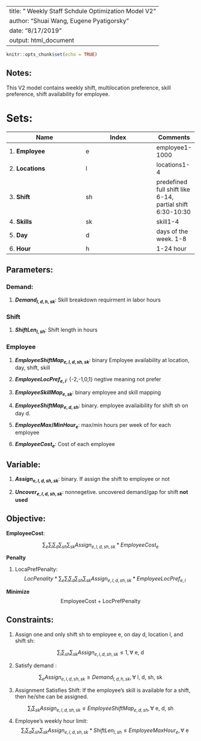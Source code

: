 ---
title: " Weekly Staff Schdule Optimization Model V2"
author: "Shuai Wang, Eugene Pyatigorsky"
date: "8/17/2019"
output: html_document
--

```r
knitr::opts_chunk$set(echo = TRUE)
```
## Notes:
This V2 model contains weekly shift, multilocation preference, skill preference,
shift availability for employee.

# Sets:
|  Name         | Index        | Comments      |       
|---------------|--------------|-------        |
1. **Employee** | e | employee1-1000           |
2. **Locations**| l | locations1-4             |
3. **Shift**    | sh| predefined full shift like 6-14, partial shift 6:30-10:30|
4. **Skills**   | sk| skill1-4                 |
5. **Day**      | d | days of the week. 1-8    |
6. **Hour**     | h | 1-24 hour                |

## Parameters:

### Demand:
1. **$Demand_{l,d,h,sk}$**: Skill breakdown requirment in labor hours

### Shift
1. **$ShiftLen_{l,sh}$**: Shift length in hours 

 
### Employee
 
 1. **$EmployeeShiftMap_{e,l,d,sh,sk}$**: binary
    Employee availability at location, day, shift, skill                         
                                                                                 
 2. **$EmployeeLocPref_{e,l}$**: {-2,-1,0,1} negtive meaning not prefer 
                                                                                 
 3. **$EmployeeSkillMap_{e,sk}$**: binary  employee and skill mapping      
 
 4. **$EmployeeShiftMap_{e,d,sh}$**: binary. employee availaibility for shift sh on day d.                           
                                                                                 
 5. **$EmployeeMax/MinHour_{e}$**: max/min hours per week of for each employee      
 
 6. **$EmployeeCost_{e}$**: Cost of each employee               
 
             
 
## Variable:                                                                     
 1. **$Assign_{e,l, d, sh, sk}$**: binary. If assign the shift to employee or not 
 
 2. **$Uncover_{e,l,d,sh,sk}$**: nonnegetive. uncovered demand/gap for shift **not used**
 
## Objective:
**EmployeeCost**: 

$$\sum_{e}\sum_{l}\sum_{d}\sum_{sh}\sum_{sk}Assign_{e,l,d,sh,sk} *EmployeeCost_{e}$$

**Penalty**

1. LocaPrefPenalty:
$$LocPenality * \sum_{e}\sum_{l}\sum_{d}\sum_{sh}\sum_{sk}
  Assign_{e,l,d,sh,sk}*EmployeeLocPref_{e,l}$$

**Minimize**  
 $$  \text{EmployeeCost + LocPrefPenalty}$$  
 
 
## Constraints:
1. Assign one and only shift sh to employee e, on day d, location l, and shift sh:

$$\sum_{l}\sum_{sh}\sum_{sk} Assign_{e,l,d,sh,sk} \leq 1, \forall  \text{ e, d}$$

2. Satisfy demand :

$$\sum_{e} Assign_{e,l,d,sh,sk} \geq Demand_{l,d,h,sk},  \forall  \text{ l, d, sh, sk}$$

3. Assignment Satisfies Shift:
If the employee's skill is available for a shift, then he/she can be assigned.

$$\sum_{l}\sum_{sk} Assign_{e,l,d,sh,sk} \leq EmployeeShiftMap_{e,d,sh},  \forall  \text{ e, d, sh}$$


4. Employee's weekly hour limit:
$$\sum_{l}\sum_{d}\sum_{sh}\sum_{sk} Assign_{e,l,d,sh,sk} * ShiftLen_{l,sh} \leq EmployeeMaxHour_e, \forall  
\text{ e}$$


  

